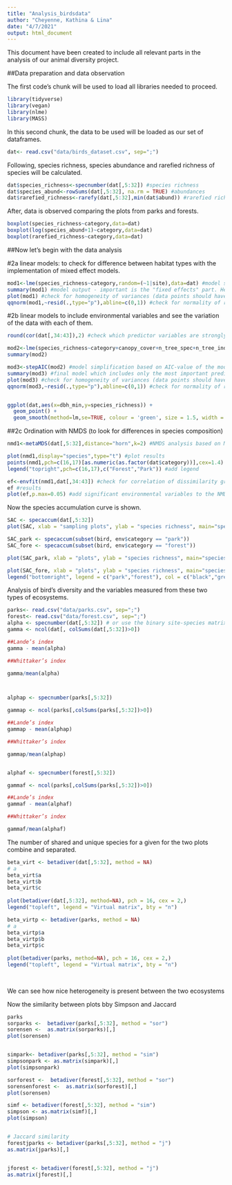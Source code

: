 ```yaml
---
title: "Analysis_birdsdata"
author: "Cheyenne, Kathina & Lina"
date: "4/7/2021"
output: html_document
---
```


This document have been created to include all relevant parts in the analysis of our animal diversity project.

##Data preparation and data observation

The first code's chunk will be used to load all libraries needed to proceed. 
```r
library(tidyverse)
library(vegan)
library(nlme)
library(MASS)
```

In this second chunk, the data to be used will be loaded as our set of dataframes.

```r
dat<- read.csv("data/birds_dataset.csv", sep=";")

```

Following, species richness, species abundance and rarefied richness of species will be calculated.

```r
dat$species_richness<-specnumber(dat[,5:32]) #species richness
dat$species_abund<-rowSums(dat[,5:32], na.rm = TRUE) #abundances
dat$rarefied_richness<-rarefy(dat[,5:32],min(dat$abund)) #rarefied richness based on the subsample with the lowest number of individuals
```

After, data is observed comparing the plots from parks and forests.

```r

boxplot(species_richness~category,data=dat)
boxplot(log(species_abund+1)~category,data=dat)
boxplot(rarefied_richness~category,data=dat)

```

##Now let's begin with the data analysis

#2a linear models: to check for difference between habitat types with the implementation of mixed effect models.
```r

mod1<-lme(species_richness~category,random=(~1|site),data=dat) #model structure, random=... specifies how the data are structured (subsamples nested in study site)
summary(mod1) #model output - important is the "fixed effects" part. Here "forest" is hiding in the "Intercept" and the categorypark-row is showing the difference between park and forest
plot(mod1) #check for homogeneity of variances (data points should have similar vertical spread along the x-axis)
qqnorm(mod1,~resid(.,type="p"),abline=c(0,1)) #check for normality of residuals (should not be completely off the line)
```


#2b linear models to include environmental variables and see the variation of the data with each of them. 

```r

round(cor(dat[,34:43]),2) #check which predictor variables are strongly correlated (below -0.7 or above 0.7) - highly correlated variables should not be included together in the same model (select only one of them, e.g. the one more strongly related to the response variable)

mod2<-lme(species_richness~category+canopy_cover+n_tree_spec+n_tree_ind+dbh_min+n_microhabitats+temperature,random=(~1|site),data=dat,method="ML") #initial, full model with all potential predictor variables
summary(mod2)

mod3<-stepAIC(mod2) #model simplification based on AIC-value of the model
summary(mod3) #final model which includes only the most important predictors
plot(mod3) #check for homogeneity of variances (data points should have similar vertical spread along the x-axis)
qqnorm(mod3,~resid(.,type="p"),abline=c(0,1)) #check for normality of residuals (should not be completely off the line)


ggplot(dat,aes(x=dbh_min,y=species_richness)) +
  geom_point() +
  geom_smooth(method=lm,se=TRUE, colour = 'green', size = 1.5, width = 2)
````


##2c Ordination with NMDS (to look for differences in species composition)
```r

nmd1<-metaMDS(dat[,5:32],distance="horn",k=2) #NMDS analysis based on Morisita-Horn-Index as a dissimilarity measure

plot(nmd1,display="species",type="t") #plot results
points(nmd1,pch=c(16,17)[as.numeric(as.factor(dat$category))],cex=1.4) #add sampling points
legend("topright",pch=c(16,17),c("Forest","Park")) #add legend

ef<-envfit(nmd1,dat[,34:43]) #check for correlation of dissimilarity gradients with environmental variables
ef #results
plot(ef,p.max=0.05) #add significant environmental variables to the NMDS plot
```

Now the species accumulation curve is shown.
```r
SAC <- specaccum(dat[,5:32])
plot(SAC, xlab = "sampling plots", ylab = "species richness", main="species accumulation curve")

SAC_park <- specaccum(subset(bird, env$category == "park"))
SAC_fore <- specaccum(subset(bird, env$category == "forest"))

plot(SAC_park, xlab = "plots", ylab = "species richness", main="species accumulation curve")

plot(SAC_fore, xlab = "plots", ylab = "species richness", main="species accumulation curve", col="green", add = T)
legend("bottomright", legend = c("park","forest"), col = c("black","green"),lwd=1, bty = "n")
```


Analysis of bird's diversity and the variables measured from these two types of ecosystems.

```r

parks<- read.csv("data/parks.csv", sep=";")
forest<- read.csv("data/forest.csv", sep=";")
alpha <- specnumber(dat[,5:32]) # or use the binary site-species matrix
gamma <- ncol(dat[, colSums(dat[,5:32])>0])

##Lande’s index 
gamma - mean(alpha)

##Whittaker’s index

gamma/mean(alpha)



alphap <- specnumber(parks[,5:32])

gammap <- ncol(parks[,colSums(parks[,5:32])>0])

##Lande’s index 
gammap - mean(alphap)

##Whittaker’s index

gammap/mean(alphap)


alphaf <- specnumber(forest[,5:32])

gammaf <- ncol(parks[,colSums(parks[,5:32])>0])

##Lande’s index 
gammaf - mean(alphaf)

##Whittaker’s index

gammaf/mean(alphaf)

```
The number of shared and unique species for a given for the two plots combine and separated.
```r
beta_virt <- betadiver(dat[,5:32], method = NA)
# a
beta_virt$a
beta_virt$b
beta_virt$c
 
plot(betadiver(dat[,5:32], method=NA), pch = 16, cex = 2,)
legend("topleft", legend = "Virtual matrix", bty = "n")

beta_virtp <- betadiver(parks, method = NA)
# a
beta_virtp$a
beta_virtp$b
beta_virtp$c
 
plot(betadiver(parks, method=NA), pch = 16, cex = 2,)
legend("topleft", legend = "Virtual matrix", bty = "n")
               
               
```
We can see how nice heterogeneity is present between the two ecosystems

Now the similarity between plots bby Simpson and Jaccard

```r

parks 
sorparks <-  betadiver(parks[,5:32], method = "sor")
sorensen <-  as.matrix(sorparks)[,]
plot(sorensen)


simpark<- betadiver(parks[,5:32], method = "sim")
simpsonpark <- as.matrix(simpark)[,]
plot(simpsonpark)

sorforest <-  betadiver(forest[,5:32], method = "sor")
sorensenforest <-  as.matrix(sorforest)[,]
plot(sorensen)

simf <- betadiver(forest[,5:32], method = "sim")
simpson <- as.matrix(simf)[,]
plot(simpson)


# Jaccard similarity
forestjparks <- betadiver(parks[,5:32], method = "j")
as.matrix(jparks)[,]


jforest <- betadiver(forest[,5:32], method = "j")
as.matrix(jforest)[,]



```

